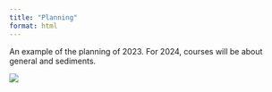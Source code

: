 ```yaml
---
title: "Planning"
format: html
---
```


An example of the planning of 2023. For 2024, courses will be about general and sediments.

![](images/planning_2023.jpg)